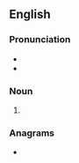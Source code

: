 ==English==

===Pronunciation===
* {{IPA|/pɹaʊz/|lang=en}}
* {{rhymes|aʊz|lang=en}}

===Noun===
{{head|en|noun plural form}}

# {{plural of|prow|lang=en}}

===Anagrams===
* {{anagrams|en|a=oprsw|Sprow|pow'rs}}